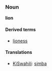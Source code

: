 === Noun ===
'''lion'''

==== Derived terms ====
*[[lioness]]

==== Translations ====
*[[KiSwahili]]: [[simba]]
